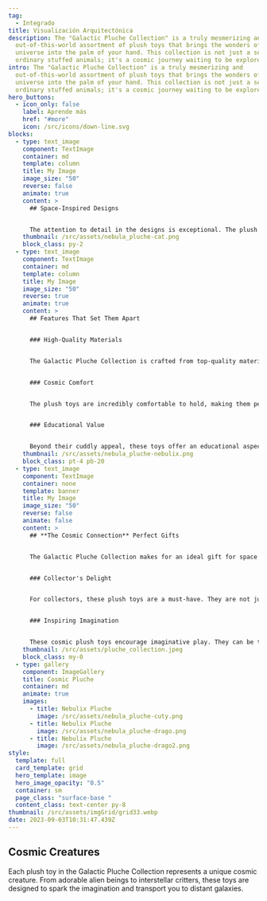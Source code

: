 ```yaml
---
tag:
  - Integrado
title: Visualización Arquitectónica
description: The "Galactic Pluche Collection" is a truly mesmerizing and
  out-of-this-world assortment of plush toys that brings the wonders of the
  universe into the palm of your hand. This collection is not just a set of
  ordinary stuffed animals; it's a cosmic journey waiting to be explored.
intro: The "Galactic Pluche Collection" is a truly mesmerizing and
  out-of-this-world assortment of plush toys that brings the wonders of the
  universe into the palm of your hand. This collection is not just a set of
  ordinary stuffed animals; it's a cosmic journey waiting to be explored.
hero_buttons:
  - icon_only: false
    label: Aprende más
    href: "#more"
    icon: /src/icons/down-line.svg
blocks:
  - type: text_image
    component: TextImage
    container: md
    template: column
    title: My Image
    image_size: "50"
    reverse: false
    animate: true
    content: >
      ## Space-Inspired Designs


      The attention to detail in the designs is exceptional. The plush toys are adorned with celestial patterns, glittering stars, and vibrant colors that mimic the beauty of outer space. They are a visual feast for both kids and adults
    thumbnail: /src/assets/nebula_pluche-cat.png
    block_class: py-2
  - type: text_image
    component: TextImage
    container: md
    template: column
    title: My Image
    image_size: "50"
    reverse: true
    animate: true
    content: >
      ## Features That Set Them Apart


      ### High-Quality Materials


      The Galactic Pluche Collection is crafted from top-quality materials that are not only soft to the touch but also durable. These toys are built to withstand endless cuddles and adventures.


      ### Cosmic Comfort


      The plush toys are incredibly comfortable to hold, making them perfect companions for relaxation and bedtime. Their softness is reminiscent of floating through the cosmos on a cloud.


      ### Educational Value


      Beyond their cuddly appeal, these toys offer an educational aspect. Each toy comes with a tag that provides fascinating facts about the cosmic creatures they represent, sparking curiosity and learning.
    thumbnail: /src/assets/nebula_pluche-nebulix.png
    block_class: pt-4 pb-20
  - type: text_image
    component: TextImage
    container: none
    template: banner
    title: My Image
    image_size: "50"
    reverse: false
    animate: false
    content: >
      ## **The Cosmic Connection** Perfect Gifts


      The Galactic Pluche Collection makes for an ideal gift for space enthusiasts, children, or anyone looking to add a touch of the universe to their life. It's a gift that's both heartwarming and awe-inspiring.


      ### Collector's Delight


      For collectors, these plush toys are a must-have. They are not just playthings but also works of art that can be proudly displayed in your collection.


      ### Inspiring Imagination


      These cosmic plush toys encourage imaginative play. They can be the perfect companions for storytelling adventures set in the far reaches of the galaxy.
    thumbnail: /src/assets/pluche_collection.jpeg
    block_class: my-0
  - type: gallery
    component: ImageGallery
    title: Cosmic Pluche
    container: md
    animate: true
    images:
      - title: Nebulix Pluche
        image: /src/assets/nebula_pluche-cuty.png
      - title: Nebulix Pluche
        image: /src/assets/nebula_pluche-drago.png
      - title: Nebulix Pluche
        image: /src/assets/nebula_pluche-drago2.png
style:
  template: full
  card_template: grid
  hero_template: image
  hero_image_opacity: "0.5"
  container: sm
  page_class: "surface-base "
  content_class: text-center py-8
thumbnail: /src/assets/imgGrid/grid33.webp
date: 2023-09-03T10:31:47.439Z
---
```

## Cosmic Creatures

Each plush toy in the Galactic Pluche Collection represents a unique cosmic creature. From adorable alien beings to interstellar critters, these toys are designed to spark the imagination and transport you to distant galaxies.
